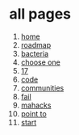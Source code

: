 
<Layout>

# all pages

1. [home](/)
2. [roadmap](roadmap)
3. [bacteria](bacteria)
4. [choose one](choose-one)
5. [17](17)
6. [code](code)
7. [communities](communities)
8. [fail](fail)
9. [mahacks](mahacks)
10. [point to](point-to)
11. [start](start)

</Layout>